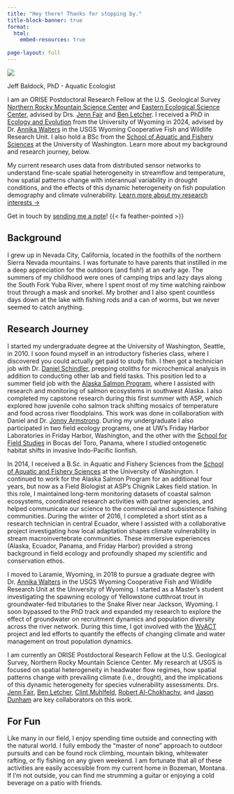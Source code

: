 ```yaml
---
title: "Hey there! Thanks for stopping by."
title-block-banner: true
format:
  html:
    embed-resources: true
  
page-layout: full
---
```


::::: grid
::: g-col-4
![](../files/images/jeff_yoy.jpeg)
:::

::: g-col-7
<div class="h1">Jeff Baldock, PhD - Aquatic Ecologist</div>

I am an ORISE Postdoctoral Research Fellow at the U.S. Geological Survey [Northern Rocky Mountain Science Center](https://www.usgs.gov/centers/norock) and [Eastern Ecological Science Center](https://www.usgs.gov/centers/eesc), advised by Drs. [Jenn Fair](https://www.usgs.gov/staff-profiles/jenn-fair) and [Ben Letcher](https://www.usgs.gov/staff-profiles/benjamin-h-letcher). I received a PhD in [Ecology and Evolution](https://www.uwyo.edu/uwgrad/interdisciplinary-programs/pie/index.html) from the University of Wyoming in 2024, advised by Dr. [Annika Walters](https://wyocoopunit.org/) in the USGS Wyoming Cooperative Fish and Wildlife Research Unit. I also hold a BSc from the [School of Aquatic and Fishery Sciences](https://fish.uw.edu/) at the University of Washington. Learn more about my background and research journey, below.

My current research uses data from distributed sensor networks to understand fine-scale spatial heterogeneity in streamflow and temperature, how spatial patterns change with interannual variability in drought conditions, and the effects of this dynamic heterogeneity on fish population demography and climate vulnerability. [Learn more about my research interests →](/research/research.html)

Get in touch by [sending me a note](mailto:jbaldock@usgs.gov)! {{< fa feather-pointed >}}
:::
:::::

## Background

I grew up in Nevada City, California, located in the foothills of the northern Sierra Nevada mountains. I was fortunate to have parents that instilled in me a deep appreciation for the outdoors (and fish!) at an early age. The summers of my childhood were ones of camping trips and lazy days along the South Fork Yuba River, where I spent most of my time watching rainbow trout through a mask and snorkel. My brother and I also spent countless days down at the lake with fishing rods and a can of worms, but we never seemed to catch anything.

## Research Journey

I started my undergraduate degree at the University of Washington, Seattle, in 2010. I soon found myself in an introductory fisheries class, where I discovered you could actually get paid to study fish. I then got a technician job with Dr. [Daniel Schindler](https://fish.uw.edu/faculty/daniel-schindler/), prepping otoliths for microchemical analysis in addition to conducting other lab and field tasks. This position led to a summer field job with the [Alaska Salmon Program](https://alaskasalmonprogram.org/), where I assisted with research and monitoring of salmon ecosystems in southwest Alaska. I also completed my capstone research during this first summer with ASP, which explored how juvenile coho salmon track shifting mosaics of temperature and food across river floodplains. This work was done in collaboration with Daniel and Dr. [Jonny Armstrong](https://jbarmstrong.wordpress.com). During my undergraduate I also participated in two field ecology programs, one at UW's Friday Harbor Laboratories in Friday Harbor, Washington, and the other with the [School for Field Studies](https://fieldstudies.org/) in Bocas del Toro, Panama, where I studied ontogenetic habitat shifts in invasive Indo-Pacific lionfish.

In 2014, I received a B.Sc. in Aquatic and Fishery Sciences from the [School of Aquatic and Fishery Sciences](https://fish.uw.edu/) at the University of Washington. I continued to work for the Alaska Salmon Program for an additional four years, but now as a Field Biologist at ASP's Chignik Lakes field station. In this role, I maintained long-term monitoring datasets of coastal salmon ecosystems, coordinated research activities with partner agencies, and helped communicate our science to the commercial and subsistence fishing communities. During the winter of 2016, I completed a short stint as a research technician in central Ecuador, where I assisted with a collaborative project investigating how local adaptation shapes climate vulnerability in stream macroinvertebrate communities. These immersive experiences (Alaska, Ecuador, Panama, and Friday Harbor) provided a strong background in field ecology and profoundly shaped my scientific and conservation ethos.

I moved to Laramie, Wyoming, in 2018 to pursue a graduate degree with Dr. [Annika Walters](https://wyocoopunit.org/) in the USGS Wyoming Cooperative Fish and Wildlife Research Unit at the University of Wyoming. I started as a Master's student investigating the spawning ecology of Yellowstone cutthroat trout in groundwater-fed tributaries to the Snake River near Jackson, Wyoming. I soon bypassed to the PhD track and expanded my research to explore the effect of groundwater on recruitment dynamics and population diversity across the river network. During this time, I got involved with the [WyACT](https://www.uwyo.edu/research/centers-and-institutes/wyact/index.html) project and led efforts to quantify the effects of changing climate and water management on trout population dynamics.

I am currently an ORISE Postdoctoral Research Fellow at the U.S. Geological Survey, Northern Rocky Mountain Science Center. My research at USGS is focused on spatial heterogeneity in headwater flow regimes, how spatial patterns change with prevailing climate (i.e., drought), and the implications of this dynamic heterogeneity for species vulnerability assessments. Drs. [Jenn Fair](https://www.usgs.gov/staff-profiles/jenn-fair), [Ben Letcher](https://www.usgs.gov/staff-profiles/benjamin-h-letcher), [Clint Muhlfeld](https://www.usgs.gov/staff-profiles/clint-muhlfeld), [Robert Al-Chokhachy](https://www.usgs.gov/staff-profiles/robert-al-chokhachy), and [Jason Dunham](https://www.usgs.gov/staff-profiles/jason-b-dunham) are key collaborators on this work.

## For Fun

Like many in our field, I enjoy spending time outside and connecting with the natural world. I fully embody the "master of none" approach to outdoor pursuits and can be found rock climbing, mountain biking, whitewater rafting, or fly fishing on any given weekend. I am fortunate that all of these activities are easily accessible from my current home in Bozeman, Montana. If I'm not outside, you can find me strumming a guitar or enjoying a cold beverage on a patio with friends.
